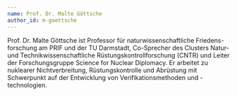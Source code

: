 ```yaml
---
name: Prof. Dr. Malte Göttsche
author_id: m-goettsche
---
```


Prof. Dr. Malte Göttsche ist Professor für naturwissenschaftliche Friedens-forschung am PRIF und der TU Darmstadt, Co-Sprecher des Clusters Natur- und Technikwissenschaftliche Rüstungskontrollforschung (CNTR) und Leiter der Forschungsgruppe Science for Nuclear Diplomacy. Er arbeitet zu nuklearer Nichtverbreitung, Rüstungskontrolle und Abrüstung mit Schwerpunkt auf der Entwicklung von Verifikationsmethoden und -technologien.
